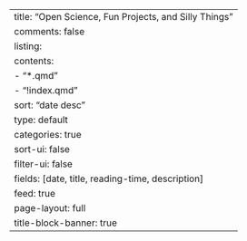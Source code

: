 ---
title: "Open Science, Fun Projects, and Silly Things"
comments: false
listing:
  contents:
    - "*.qmd"
    - "!index.qmd"
  sort: "date desc"
  type: default
  categories: true
  sort-ui: false
  filter-ui: false
  fields: [date, title, reading-time, description]
  feed: true
page-layout: full
title-block-banner: true
---
